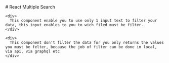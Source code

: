 
<Meta title="Configure your project" />

<div className="sb-container">
  <div className='sb-section-title'>
    # React Multiple Search

    <div>
      This component enable you to use only 1 input text to filter your data, this input enables to you to wich filed must be filter.
    </div>

    <div>
      This component don't filter the data for you only returns the values you must be felter, because the job of filter can be done in local, via api, via graphql etc
    </div>

  </div>

</div>
